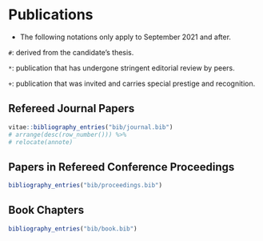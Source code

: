# Publications

* The following notations only apply to September 2021 and after.

`#`: derived from the candidate’s thesis.

`*`: publication that has undergone stringent editorial review by peers.

`+`: publication that was invited and carries special prestige and recognition.

<!-- # Selected Publications -->
<!--  -->
<!-- ::: {#refs_selected} -->
<!-- ::: -->

## Refereed Journal Papers

```r
vitae::bibliography_entries("bib/journal.bib")
# arrange(desc(row_number())) %>%
# relocate(annote)
```

## Papers in Refereed Conference Proceedings

```r
bibliography_entries("bib/proceedings.bib")
```

## Book Chapters

```r
bibliography_entries("bib/book.bib")
```

